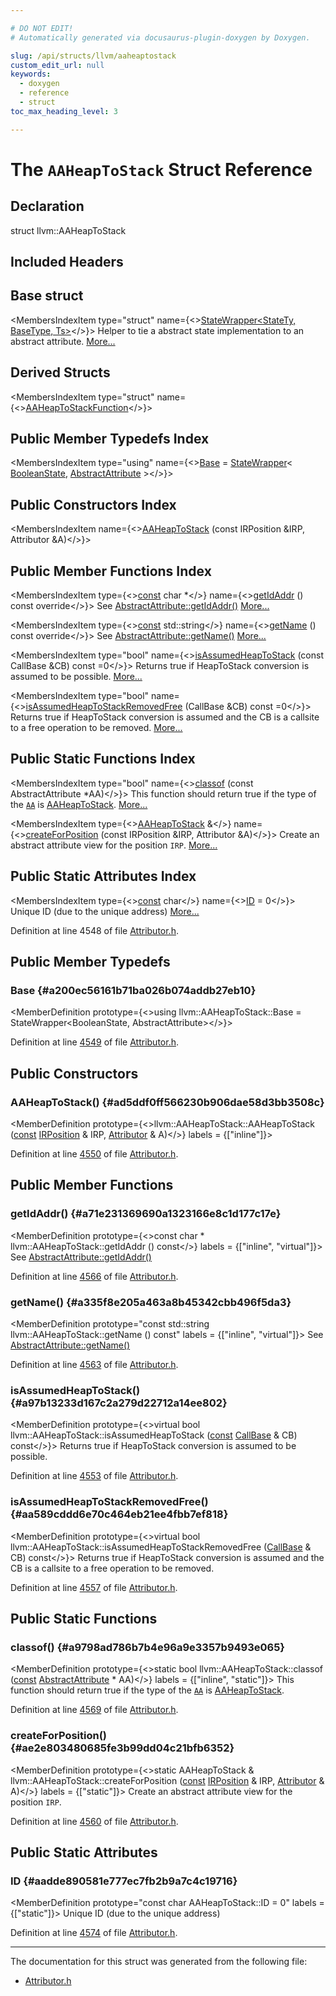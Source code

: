 ```yaml
---

# DO NOT EDIT!
# Automatically generated via docusaurus-plugin-doxygen by Doxygen.

slug: /api/structs/llvm/aaheaptostack
custom_edit_url: null
keywords:
  - doxygen
  - reference
  - struct
toc_max_heading_level: 3

---
```





# The `AAHeapToStack` Struct Reference

<DoxygenPage pluginConfig={pluginConfig}>



## Declaration

<CodeBlock>struct llvm::AAHeapToStack</CodeBlock>

## Included Headers

<IncludesList>
<IncludesListItem
  filePath="llvm/Transforms/IPO/Attributor.h"
  permalink="/docs/api/files/include/include/llvm/include/llvm/transforms/include/llvm/transforms/ipo/attributor-h"
  isLocal="true" />
</IncludesList>

## Base struct

<MembersIndex>

<MembersIndexItem
  type="struct"
  name={<><a href="/docs/api/structs/llvm/statewrapper">StateWrapper&lt;StateTy, BaseType, Ts&gt;</a></>}>
Helper to tie a abstract state implementation to an abstract attribute. <a href="/docs/api/structs/llvm/statewrapper/#details">More...</a>
</MembersIndexItem>

</MembersIndex>

## Derived Structs

<MembersIndex>

<MembersIndexItem
  type="struct"
  name={<><a href="/docs/api/structs/anonymous-namespace-attributorattributes-cpp-/aaheaptostackfunction">AAHeapToStackFunction</a></>}>
</MembersIndexItem>

</MembersIndex>

## Public Member Typedefs Index

<MembersIndex>

<MembersIndexItem
  type="using"
  name={<><a href="#a200ec56161b71ba026b074addb27eb10">Base</a> = <a href="/docs/api/structs/llvm/statewrapper">StateWrapper</a>&lt; <a href="/docs/api/structs/llvm/booleanstate">BooleanState</a>, <a href="/docs/api/structs/llvm/abstractattribute">AbstractAttribute</a> &gt;</>}>
</MembersIndexItem>

</MembersIndex>

## Public Constructors Index

<MembersIndex>

<MembersIndexItem
  name={<><a href="#ad5ddf0ff566230b906dae58d3bb3508c">AAHeapToStack</a> (const IRPosition &amp;IRP, Attributor &amp;A)</>}>
</MembersIndexItem>

</MembersIndex>

## Public Member Functions Index

<MembersIndex>

<MembersIndexItem
  type={<><a href="/docs/api/files/lib/lib/target/lib/target/aarch64/aarch64promoteconstant-cpp/#a90f8350fecae261c25be85d38b451bff">const</a> char &#42;</>}
  name={<><a href="#a71e231369690a1323166e8c1d177c17e">getIdAddr</a> () const override</>}>
See <a href="/docs/api/structs/llvm/abstractattribute/#afb1ae982372c7bd88717c53d8f8e5470">AbstractAttribute::getIdAddr()</a> <a href="#a71e231369690a1323166e8c1d177c17e">More...</a>
</MembersIndexItem>

<MembersIndexItem
  type={<><a href="/docs/api/files/lib/lib/target/lib/target/aarch64/aarch64promoteconstant-cpp/#a90f8350fecae261c25be85d38b451bff">const</a> std::string</>}
  name={<><a href="#a335f8e205a463a8b45342cbb496f5da3">getName</a> () const override</>}>
See <a href="/docs/api/structs/llvm/abstractattribute/#a7d84d85c6cb8cc16db41d83859096256">AbstractAttribute::getName()</a> <a href="#a335f8e205a463a8b45342cbb496f5da3">More...</a>
</MembersIndexItem>

<MembersIndexItem
  type="bool"
  name={<><a href="#a97b13233d167c2a279d22712a14ee802">isAssumedHeapToStack</a> (const CallBase &amp;CB) const =0</>}>
Returns true if HeapToStack conversion is assumed to be possible. <a href="#a97b13233d167c2a279d22712a14ee802">More...</a>
</MembersIndexItem>

<MembersIndexItem
  type="bool"
  name={<><a href="#aa589cddd6e70c464eb21ee4fbb7ef818">isAssumedHeapToStackRemovedFree</a> (CallBase &amp;CB) const =0</>}>
Returns true if HeapToStack conversion is assumed and the CB is a callsite to a free operation to be removed. <a href="#aa589cddd6e70c464eb21ee4fbb7ef818">More...</a>
</MembersIndexItem>

</MembersIndex>

## Public Static Functions Index

<MembersIndex>

<MembersIndexItem
  type="bool"
  name={<><a href="#a9798ad786b7b4e96a9e3357b9493e065">classof</a> (const AbstractAttribute &#42;AA)</>}>
This function should return true if the type of the <code><a href="/docs/api/namespaces/llvm/aa">AA</a></code> is <a href="/docs/api/structs/llvm/aaheaptostack">AAHeapToStack</a>. <a href="#a9798ad786b7b4e96a9e3357b9493e065">More...</a>
</MembersIndexItem>

<MembersIndexItem
  type={<><a href="/docs/api/structs/llvm/aaheaptostack">AAHeapToStack</a> &amp;</>}
  name={<><a href="#ae2e803480685fe3b99dd04c21bfb6352">createForPosition</a> (const IRPosition &amp;IRP, Attributor &amp;A)</>}>
Create an abstract attribute view for the position <code>IRP</code>. <a href="#ae2e803480685fe3b99dd04c21bfb6352">More...</a>
</MembersIndexItem>

</MembersIndex>

## Public Static Attributes Index

<MembersIndex>

<MembersIndexItem
  type={<><a href="/docs/api/files/lib/lib/target/lib/target/aarch64/aarch64promoteconstant-cpp/#a90f8350fecae261c25be85d38b451bff">const</a> char</>}
  name={<><a href="#aadde890581e777ec7fb2b9a7c4c19716">ID</a> = 0</>}>
Unique ID (due to the unique address) <a href="#aadde890581e777ec7fb2b9a7c4c19716">More...</a>
</MembersIndexItem>

</MembersIndex>


Definition at line 4548 of file <a href="/docs/api/files/include/include/llvm/include/llvm/transforms/include/llvm/transforms/ipo/attributor-h">Attributor.h</a>.

<SectionDefinition>

## Public Member Typedefs

### Base {#a200ec56161b71ba026b074addb27eb10}

<MemberDefinition
  prototype={<>using llvm::AAHeapToStack::Base =  StateWrapper&lt;BooleanState, AbstractAttribute&gt;</>}>

Definition at line <a href="/docs/api/files/include/include/llvm/include/llvm/transforms/include/llvm/transforms/ipo/attributor-h/#l04549">4549</a> of file <a href="/docs/api/files/include/include/llvm/include/llvm/transforms/include/llvm/transforms/ipo/attributor-h">Attributor.h</a>.
</MemberDefinition>

</SectionDefinition>

<SectionDefinition>

## Public Constructors

### AAHeapToStack() {#ad5ddf0ff566230b906dae58d3bb3508c}

<MemberDefinition
  prototype={<>llvm::AAHeapToStack::AAHeapToStack (<a href="/docs/api/files/lib/lib/target/lib/target/aarch64/aarch64promoteconstant-cpp/#a90f8350fecae261c25be85d38b451bff">const</a> <a href="/docs/api/structs/llvm/irposition">IRPosition</a> &amp; IRP, <a href="/docs/api/structs/llvm/attributor">Attributor</a> &amp; A)</>}
  labels = {["inline"]}>

Definition at line <a href="/docs/api/files/include/include/llvm/include/llvm/transforms/include/llvm/transforms/ipo/attributor-h/#l04550">4550</a> of file <a href="/docs/api/files/include/include/llvm/include/llvm/transforms/include/llvm/transforms/ipo/attributor-h">Attributor.h</a>.
</MemberDefinition>

</SectionDefinition>

<SectionDefinition>

## Public Member Functions

### getIdAddr() {#a71e231369690a1323166e8c1d177c17e}

<MemberDefinition
  prototype={<>const char &#42; llvm::AAHeapToStack::getIdAddr () const</>}
  labels = {["inline", "virtual"]}>
See <a href="/docs/api/structs/llvm/abstractattribute/#afb1ae982372c7bd88717c53d8f8e5470">AbstractAttribute::getIdAddr()</a>

Definition at line <a href="/docs/api/files/include/include/llvm/include/llvm/transforms/include/llvm/transforms/ipo/attributor-h/#l04566">4566</a> of file <a href="/docs/api/files/include/include/llvm/include/llvm/transforms/include/llvm/transforms/ipo/attributor-h">Attributor.h</a>.
</MemberDefinition>

### getName() {#a335f8e205a463a8b45342cbb496f5da3}

<MemberDefinition
  prototype="const std::string llvm::AAHeapToStack::getName () const"
  labels = {["inline", "virtual"]}>
See <a href="/docs/api/structs/llvm/abstractattribute/#a7d84d85c6cb8cc16db41d83859096256">AbstractAttribute::getName()</a>

Definition at line <a href="/docs/api/files/include/include/llvm/include/llvm/transforms/include/llvm/transforms/ipo/attributor-h/#l04563">4563</a> of file <a href="/docs/api/files/include/include/llvm/include/llvm/transforms/include/llvm/transforms/ipo/attributor-h">Attributor.h</a>.
</MemberDefinition>

### isAssumedHeapToStack() {#a97b13233d167c2a279d22712a14ee802}

<MemberDefinition
  prototype={<>virtual bool llvm::AAHeapToStack::isAssumedHeapToStack (<a href="/docs/api/files/lib/lib/target/lib/target/aarch64/aarch64promoteconstant-cpp/#a90f8350fecae261c25be85d38b451bff">const</a> <a href="/docs/api/classes/llvm/callbase">CallBase</a> &amp; CB) const</>}>
Returns true if HeapToStack conversion is assumed to be possible.

Definition at line <a href="/docs/api/files/include/include/llvm/include/llvm/transforms/include/llvm/transforms/ipo/attributor-h/#l04553">4553</a> of file <a href="/docs/api/files/include/include/llvm/include/llvm/transforms/include/llvm/transforms/ipo/attributor-h">Attributor.h</a>.
</MemberDefinition>

### isAssumedHeapToStackRemovedFree() {#aa589cddd6e70c464eb21ee4fbb7ef818}

<MemberDefinition
  prototype={<>virtual bool llvm::AAHeapToStack::isAssumedHeapToStackRemovedFree (<a href="/docs/api/classes/llvm/callbase">CallBase</a> &amp; CB) const</>}>
Returns true if HeapToStack conversion is assumed and the CB is a callsite to a free operation to be removed.

Definition at line <a href="/docs/api/files/include/include/llvm/include/llvm/transforms/include/llvm/transforms/ipo/attributor-h/#l04557">4557</a> of file <a href="/docs/api/files/include/include/llvm/include/llvm/transforms/include/llvm/transforms/ipo/attributor-h">Attributor.h</a>.
</MemberDefinition>

</SectionDefinition>

<SectionDefinition>

## Public Static Functions

### classof() {#a9798ad786b7b4e96a9e3357b9493e065}

<MemberDefinition
  prototype={<>static bool llvm::AAHeapToStack::classof (<a href="/docs/api/files/lib/lib/target/lib/target/aarch64/aarch64promoteconstant-cpp/#a90f8350fecae261c25be85d38b451bff">const</a> <a href="/docs/api/structs/llvm/abstractattribute">AbstractAttribute</a> &#42; AA)</>}
  labels = {["inline", "static"]}>
This function should return true if the type of the <code><a href="/docs/api/namespaces/llvm/aa">AA</a></code> is <a href="/docs/api/structs/llvm/aaheaptostack">AAHeapToStack</a>.

Definition at line <a href="/docs/api/files/include/include/llvm/include/llvm/transforms/include/llvm/transforms/ipo/attributor-h/#l04569">4569</a> of file <a href="/docs/api/files/include/include/llvm/include/llvm/transforms/include/llvm/transforms/ipo/attributor-h">Attributor.h</a>.
</MemberDefinition>

### createForPosition() {#ae2e803480685fe3b99dd04c21bfb6352}

<MemberDefinition
  prototype={<>static AAHeapToStack &amp; llvm::AAHeapToStack::createForPosition (<a href="/docs/api/files/lib/lib/target/lib/target/aarch64/aarch64promoteconstant-cpp/#a90f8350fecae261c25be85d38b451bff">const</a> <a href="/docs/api/structs/llvm/irposition">IRPosition</a> &amp; IRP, <a href="/docs/api/structs/llvm/attributor">Attributor</a> &amp; A)</>}
  labels = {["static"]}>
Create an abstract attribute view for the position <code>IRP</code>.

Definition at line <a href="/docs/api/files/include/include/llvm/include/llvm/transforms/include/llvm/transforms/ipo/attributor-h/#l04560">4560</a> of file <a href="/docs/api/files/include/include/llvm/include/llvm/transforms/include/llvm/transforms/ipo/attributor-h">Attributor.h</a>.
</MemberDefinition>

</SectionDefinition>

<SectionDefinition>

## Public Static Attributes

### ID {#aadde890581e777ec7fb2b9a7c4c19716}

<MemberDefinition
  prototype="const char AAHeapToStack::ID = 0"
  labels = {["static"]}>
Unique ID (due to the unique address)

Definition at line <a href="/docs/api/files/include/include/llvm/include/llvm/transforms/include/llvm/transforms/ipo/attributor-h/#l04574">4574</a> of file <a href="/docs/api/files/include/include/llvm/include/llvm/transforms/include/llvm/transforms/ipo/attributor-h">Attributor.h</a>.
</MemberDefinition>

</SectionDefinition>

<hr/>

The documentation for this struct was generated from the following file:

<ul>
<li><a href="/docs/api/files/include/include/llvm/include/llvm/transforms/include/llvm/transforms/ipo/attributor-h">Attributor.h</a></li>
</ul>

</DoxygenPage>
